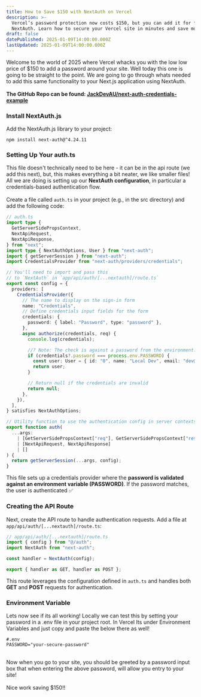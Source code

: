 ```yaml
---
title: How to Save $150 with NextAuth on Vercel
description: >-
  Vercel’s password protection now costs $150, but you can add it for free with
  NextAuth. Learn how to secure your Vercel site in minutes and save money!
draft: false
datePublished: 2025-01-09T14:00:00.000Z
lastUpdated: 2025-01-09T14:00:00.000Z
---
```


Welcome to the world of 2025 where Vercel whacks you with the low low price of $150 to add a password around your site. Well today this one is going to be straight to the point. We are going to go through whats needed to add this same functionality to your Next.js application using NextAuth. \
\
**The GitHub Repo can be found: [JackDevAU/next-auth-credentials-example](https://github.com/JackDevAU/next-auth-credentials-example "JackDevAU/next-auth-credentials-example")**

### Install NextAuth.js

Add the NextAuth.js library to your project:

`npm install next-auth@^4.24.11`

### &#x20;Setting Up Your auth.ts

This file doesn't technically need to be here - it can be in the api route (we add this next), but, this makes everything a bit neater, we like smaller files! All we are doing is setting up our **NextAuth** **configuration**, in particular a credentials-based authentication flow. \
\
Create a file called `auth.ts` in your project (e.g., in the src directory) and add the following code:

```typescript
// auth.ts
import type {
  GetServerSidePropsContext,
  NextApiRequest,
  NextApiResponse,
} from "next";
import type { NextAuthOptions, User } from "next-auth";
import { getServerSession } from "next-auth";
import CredentialsProvider from "next-auth/providers/credentials";

// You'll need to import and pass this
// to `NextAuth` in `app/api/auth/[...nextauth]/route.ts`
export const config = {
  providers: [
    CredentialsProvider({
      // The name to display on the sign-in form
      name: "Credentials",
      // Define credentials input fields for the form
      credentials: {
        password: { label: "Password", type: "password" },
      },
      async authorize(credentials, req) {
        console.log(credentials);

        //? Note: The check is against a password from the environment. 
        if (credentials?.password === process.env.PASSWORD) {
          const user: User = { id: "0", name: "Local Dev", email: "dev@email.com" };
          return user;
        }

        // Return null if the credentials are invalid
        return null;
      },
    }),
  ],
} satisfies NextAuthOptions;

// Utility function to use the authentication config in server contexts
export function auth(
  ...args:
    | [GetServerSidePropsContext["req"], GetServerSidePropsContext["res"]]
    | [NextApiRequest, NextApiResponse]
    | []
) {
  return getServerSession(...args, config);
}
```

This file sets up a credentials provider where the **password is validated against an environment variable (PASSWORD)**. If the password matches, the user is authenticated ✅

### Creating the API Route

Next, create the API route to handle authentication requests. Add a file at `app/api/auth/[...nextauth]/route.ts`:

```typescript
// app/api/auth/[...nextauth]/route.ts
import { config } from "@/auth";
import NextAuth from "next-auth";

const handler = NextAuth(config);

export { handler as GET, handler as POST };
```

This route leverages the configuration defined in `auth.ts` and handles both **GET** and **POST** requests for authentication.

### Environment Variable

Lets now see if its all working! Locally we can test this by setting your password in a .env file in your project root. In Vercel Its under Environment Variables and just copy and paste the below there as well!

```
#.env
PASSWORD="your-secure-password"
```

\
Now when you go to your site, you should be greeted by a password input box that when entering the above password, will allow you entry to your site! \
\
Nice work saving $150!!
